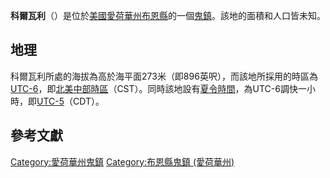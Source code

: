 {{noteTA
|G1=USState
|G2=地名
|G3=Unit
}}
{{Infobox settlement
|official_name            = 科爾瓦利
|native_name = Coal Valley
|settlement_type          = [[鬼鎮|鬼鎮]]
|image_skyline            = 
|imagesize                = 
|image_map                = 
|mapsize                  = 
|pushpin_map              = USA Iowa
|pushpin_label            = 科爾瓦利
|pushpin_label_position   = top
|pushpin_map_caption      = 科爾瓦利在愛荷華州的位置
|subdivision_type         = [[世界政區索引|國家]]
|subdivision_type1        = [[美国州份|州份]]
|subdivision_type2        = [[愛荷華州行政区划|縣]]
|subdivision_name         = [[美国|美国]]
|subdivision_name1        = [[愛荷華州|愛荷華州]]
|subdivision_name2        = [[布恩縣_(愛荷華州)|布恩縣]]
|elevation_ft             = 896
|elevation_m              = 273
|area_total_km2           = 
|area_total_sq_mi         = 
|area_land_km2            = 
|area_land_sq_mi          = 
|area_water_km2           = 
|area_water_sq_mi         = 
|population_as_of         = 2010
|population_footnotes     = 
|population_total         = 
|population_metro         = 
|population_density_km2   = auto
|population_density_sq_mi = auto
|timezone                 = [[北美中部时区|北美中部时区]]
|utc_offset               = -6
|coordinates              = {{coord|42|01|54|N|93|57|03|W|display=inline,title}}
| coor_pinpoint           = 
| coordinates_footnotes   = 
|timezone_DST             = CDT
|utc_offset_DST           = -5
|postal_code_type         = [[美國郵區編號|郵區編號]]
|postal_code              = 
|area_code                = {{link-en|电话区号515|Area code 515|515}}
|blank_name = [[地名信息系统|GNIS ID]]
|blank_info = 464503<ref name="GNIS">{{cite gnis|464503|Coal Valley}}</ref>
}}
'''科爾瓦利'''（{{lang-en|Coal Valley}}）是位於[[美國|美國]][[愛荷華州|愛荷華州]][[布恩縣_(愛荷華州)|布恩縣]]的一個[[鬼鎮|鬼鎮]]。該地的面積和人口皆未知。

== 地理 ==
科爾瓦利所處的海拔為高於海平面273米（即896英呎），而該地所採用的時區為[[UTC-6|UTC-6]]，即[[北美中部時區|北美中部時區]]（CST）。同時該地設有[[夏令時間|夏令時間]]，為UTC-6調快一小時，即[[UTC-5|UTC-5]]（CDT）。

== 參考文獻 ==
{{reflist}}

{{布恩縣 (愛荷華州)}}

{{DEFAULTSORT:Coal Valley}}
[[Category:愛荷華州鬼鎮|Category:愛荷華州鬼鎮]]
[[Category:布恩縣鬼鎮_(愛荷華州)|Category:布恩縣鬼鎮 (愛荷華州)]]

{{Iowa-geo-stub}}
